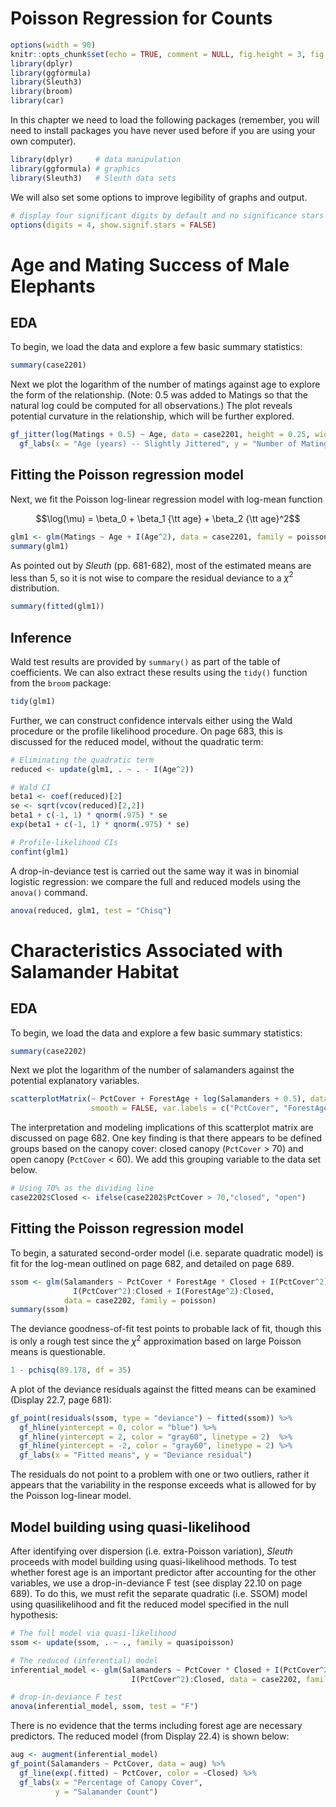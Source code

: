 # Poisson Regression for Counts

```r
options(width = 90)
knitr::opts_chunk$set(echo = TRUE, comment = NULL, fig.height = 3, fig.width = 4)
library(dplyr)
library(ggformula)
library(Sleuth3)
library(broom)
library(car)
```


In this chapter we need to load the following packages (remember, you will need to install packages you have never used before if you are using your own computer).

```r
library(dplyr)     # data manipulation
library(ggformula) # graphics
library(Sleuth3)   # Sleuth data sets
```

We will also set some options to improve legibility of graphs and output.
```r
# display four significant digits by default and no significance stars
options(digits = 4, show.signif.stars = FALSE) 
```


# Age and Mating Success of Male Elephants

## EDA

To begin, we load the data and explore a few basic summary statistics:

```r
summary(case2201)
```

Next we plot the logarithm of the number of matings against age to explore the form of the relationship. (Note: 0.5 was added to Matings so that the natural log could be computed for all observations.) The plot reveals potential curvature in the relationship, which will be further explored.

```r
gf_jitter(log(Matings + 0.5) ~ Age, data = case2201, height = 0.25, width = 0.25, pch = 1) %>%
  gf_labs(x = "Age (years) -- Slightly Jittered", y = "Number of Matings (log scale)")
```

## Fitting the Poisson regression model

Next, we fit the Poisson log-linear regression model with log-mean function

$$\log(\mu) = \beta_0 + \beta_1 {\tt age} + \beta_2 {\tt age}^2$$

```r
glm1 <- glm(Matings ~ Age + I(Age^2), data = case2201, family = poisson)
summary(glm1)
```

As pointed out by *Sleuth* (pp. 681-682), most of the estimated means are less than 5, so it is not wise to compare the residual deviance to a $\chi^2$ distribution.

```r
summary(fitted(glm1))
```




## Inference

Wald test results are provided by `summary()` as part of the table of coefficients. We can also extract these results using the `tidy()` function from the `broom` package:

```r
tidy(glm1)
```

Further, we can construct confidence intervals either using the Wald procedure or the profile likelihood procedure. On page 683, this is discussed for the reduced model, without the quadratic term:

```r
# Eliminating the quadratic term
reduced <- update(glm1, . ~ . - I(Age^2))

# Wald CI
beta1 <- coef(reduced)[2]
se <- sqrt(vcov(reduced)[2,2])
beta1 + c(-1, 1) * qnorm(.975) * se
exp(beta1 + c(-1, 1) * qnorm(.975) * se)

# Profile-likelihood CIs
confint(glm1)
```


A drop-in-deviance test is carried out the same way it was in binomial logistic regression: we compare the full and reduced models using the `anova()` command.

```r
anova(reduced, glm1, test = "Chisq")
```



# Characteristics Associated with Salamander Habitat


## EDA

To begin, we load the data and explore a few basic summary statistics:

```r
summary(case2202)
```

Next we plot the logarithm of the number of salamanders against the potential explanatory variables.

```r
scatterplotMatrix(~ PctCover + ForestAge + log(Salamanders + 0.5), data = case2202, 
                  smooth = FALSE, var.labels = c("PctCover", "ForestAge", "Salamanders"))
```

The interpretation and modeling implications of this scatterplot matrix are discussed on page 682. One key finding is that there appears to be defined groups based on the canopy cover: closed canopy (`PctCover` > 70) and open canopy (`PctCover` < 60). We add this grouping variable to the data set below.

```r
# Using 70% as the dividing line
case2202$Closed <- ifelse(case2202$PctCover > 70,"closed", "open")
```



## Fitting the Poisson regression model

To begin, a saturated second-order model (i.e. separate quadratic model) is fit for the log-mean outlined on page 682, and detailed on page 689. 

```r
ssom <- glm(Salamanders ~ PctCover * ForestAge * Closed + I(PctCover^2) + I(ForestAge^2) + 
              I(PctCover^2):Closed + I(ForestAge^2):Closed, 
            data = case2202, family = poisson)
summary(ssom)
```

The deviance goodness-of-fit test points to probable lack of fit, though this is only a rough test since the $\chi^2$ approximation based on large Poisson means is questionable.

```r
1 - pchisq(89.178, df = 35)
```

A plot of the deviance residuals against the fitted means can be examined (Display 22.7, page 681):

```r
gf_point(residuals(ssom, type = "deviance") ~ fitted(ssom)) %>%
  gf_hline(yintercept = 0, color = "blue") %>%
  gf_hline(yintercept = 2, color = "gray60", linetype = 2)  %>%
  gf_hline(yintercept = -2, color = "gray60", linetype = 2) %>%
  gf_labs(x = "Fitted means", y = "Deviance residual")
```

The residuals do not point to a problem with one or two outliers, rather it appears that the variability in the response exceeds what is allowed for by the Poisson log-linear model.


## Model building using quasi-likelihood

After identifying over dispersion (i.e. extra-Poisson variation), *Sleuth* proceeds with model building using quasi-likelihood methods. To test whether forest age is an important predictor after accounting for the other variables, we use a drop-in-deviance F test (see display 22.10 on page 689). To do this, we must refit the separate quadratic (i.e. SSOM) model using quasilikelihood and fit the reduced model specified in the null hypothesis:

```r
# The full model via quasi-likelihood
ssom <- update(ssom, . ~ ., family = quasipoisson)

# The reduced (inferential) model
inferential_model <- glm(Salamanders ~ PctCover * Closed + I(PctCover^2) + 
                           I(PctCover^2):Closed, data = case2202, family = quasipoisson)

# drop-in-deviance F test
anova(inferential_model, ssom, test = "F")
```

There is no evidence that the terms including forest age are necessary predictors. The reduced model (from Display 22.4) is shown below:

```r
aug <- augment(inferential_model)
gf_point(Salamanders ~ PctCover, data = aug) %>%
  gf_line(exp(.fitted) ~ PctCover, color = ~Closed) %>%
  gf_labs(x = "Percentage of Canopy Cover",
          y = "Salamander Count")
```
